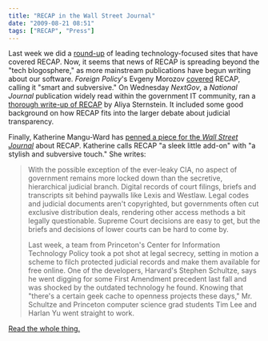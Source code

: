 ```yaml
---
title: "RECAP in the Wall Street Journal"
date: "2009-08-21 08:51"
tags: ["RECAP", "Press"]
---
```


Last week we did a
[round-up](/2009/08/14/the-blogosphere-weighs-in-on-recap/)
of leading technology-focused sites that have covered RECAP. Now, it
seems that news of RECAP is spreading beyond the "tech blogosphere," as
more mainstream publications have begun writing about our software.
*Foreign Policy*'s Evgeny Morozov
[covered](http://neteffect.foreignpolicy.com/posts/2009/08/14/recaping_the_pacer_any_lessons_for_circumventing_censorship)
RECAP, calling it "smart and subversive." On Wednesday *NextGov*, a
*National Journal* publication widely read within the government IT
community, ran a [thorough write-up of
RECAP](http://www.nextgov.com/nextgov/ng_20090819_1886.php?oref=topnews)
by Aliya Sternstein. It included some good background on how RECAP fits
into the larger debate about judicial transparency.

Finally, Katherine Mangu-Ward has [penned a piece for the *Wall Street
Journal*](http://online.wsj.com/article/SB10001424052970203550604574361032197709414.html)
about RECAP. Katherine calls RECAP "a sleek little add-on" with "a
stylish and subversive touch." She writes:

> With the possible exception of the ever-leaky CIA, no aspect of
> government remains more locked down than the secretive, hierarchical
> judicial branch. Digital records of court filings, briefs and
> transcripts sit behind paywalls like Lexis and Westlaw. Legal codes
> and judicial documents aren't copyrighted, but governments often cut
> exclusive distribution deals, rendering other access methods a bit
> legally questionable. Supreme Court decisions are easy to get, but the
> briefs and decisions of lower courts can be hard to come by.
>
> Last week, a team from Princeton's Center for Information Technology
> Policy took a pot shot at legal secrecy, setting in motion a scheme to
> filch protected judicial records and make them available for free
> online. One of the developers, Harvard's Stephen Schultze, says he
> went digging for some First Amendment precedent last fall and was
> shocked by the outdated technology he found. Knowing that "there's a
> certain geek cache to openness projects these days," Mr. Schultze and
> Princeton computer science grad students Tim Lee and Harlan Yu went
> straight to work.

[Read the whole
thing.](http://online.wsj.com/article/SB10001424052970203550604574361032197709414.html)
